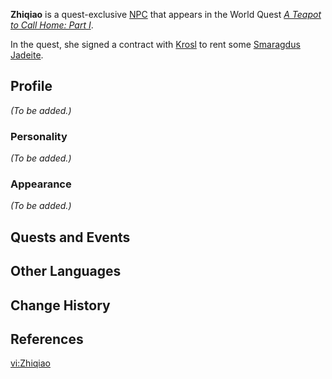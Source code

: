 {{Meta
<!-- REMOVE THIS TEMPLATE AFTER ADDING MISSING INFO -->
|missing_NPC_profile  = yes
}}
{{Character Infobox
|image            = NPC Zhiqiao.png
|region           = Liyue
|voiceEN          = [https://www.marissalenti.com/ Marissa Lenti]<ref>Twitter: [https://twitter.com/MarissaLenti/status/1387579746033172484 EN VA Self Announcement]</ref>
|type             = Quest NPC
}}
'''Zhiqiao''' {{Lang|zh=芷巧|zh_rm=''Zhiqiǎo''}} is a quest-exclusive [[NPC]] that appears in the World Quest ''[[A Teapot to Call Home: Part I]]''.

In the quest, she signed a contract with [[Krosl]] to rent some [[Smaragdus Jadeite]].

==Profile==
<!-- detailed story/lore information goes here -->
''(To be added.)''

===Personality===
''(To be added.)''

===Appearance===
''(To be added.)''

==Quests and Events==
{{Quests and Events}}

==Other Languages==
{{Other Languages
|default_hidden = 1
|en      = Zhiqiao
|zhs     = 芷巧
|zhs_rm  = Zhǐqiǎo
|zht     = 芷巧
|zht_rm  = Zhǐqiǎo
|ja      = シコウ
|ja_rm   = Shikou
|ko      = 지효
|ko_rm   = Jihyo
|es      = Zhichiao
|fr      = Zhiqiao
|ru      = Чжи Цяо
|th      = Zhiqiao
|vi      = Zhiqiao
|de      = Zhiqiao
|id      = Zhiqiao
|pt      = Zhiqiao
|tr      = Zhiqiao
|it      = Zhiqiao
}}

==Change History==
{{Change History|1.5}}

==References==
{{Reflist}}

[[vi:Zhiqiao]]